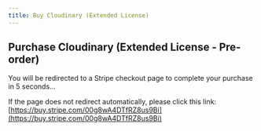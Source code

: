 ```yaml
---
title: Buy Cloudinary (Extended License)
---
```



<Head>
  <meta httpEquiv="refresh" content="5; url='https://buy.stripe.com/00g8wA4DTfRZ8us9Bi'" />
</Head>

## Purchase Cloudinary (Extended License - Pre-order)

You will be redirected to a Stripe checkout page to complete your purchase in 5 seconds…

If the page does not redirect automatically, please click this link: [https://buy.stripe.com/00g8wA4DTfRZ8us9Bi](https://buy.stripe.com/00g8wA4DTfRZ8us9Bi)
